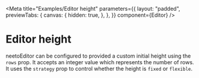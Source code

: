
<Meta
  title="Examples/Editor height"
  parameters={{
    layout: "padded",
    previewTabs: {
      canvas: {
        hidden: true,
      },
    },
  }}
  component={Editor}
/>

# Editor height

neetoEditor can be configured to provided a custom initial height using the
`rows` prop. It accepts an integer value which represents the number of rows. It
uses the `strategy` prop to control whether the height is `fixed` or `flexible`.

<Canvas>
  <Story name="Editor height">
    <Editor rows={3} heightStrategy="flexible" />
  </Story>
</Canvas>

